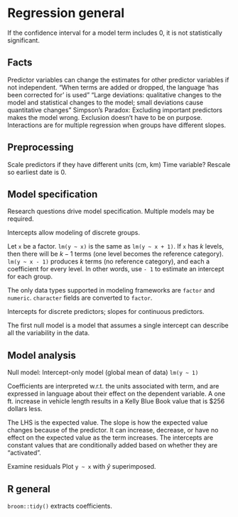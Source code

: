 # Regression general

If the confidence interval for a model term includes 0, it is not statistically significant.

<!-- Outstanding questions 

Interaction terms vs. random effects: Are interaction terms a solution for MLR while REs are a feature of GLM? I think interaction terms allow for groups to have different slopes in MLR (maybe independent?) whereas random effect slopes accomplishes the same thing (maybe dependent?). IDK. 

-->

<!-- IDK how to interpret these notes

"Define what is independent and what is dependent."
"Choose treatment vs. control model or ANOVA-esque model"


-->

## Facts

Predictor variables can change the estimates for other predictor variables if not independent.
"When terms are added or dropped, the language 'has been corrected for' is used"
"Large deviations: qualitative changes to the model and statistical changes to the model; small deviations cause quantitative changes"
Simpson's Paradox: Excluding important predictors makes the model wrong. Exclusion doesn't have to be on purpose.
Interactions are for multiple regression when groups have different slopes.


## Preprocessing

Scale predictors if they have different units (cm, km)
Time variable? Rescale so earliest date is 0.


## Model specification

Research questions drive model specification. Multiple models may be required.

Intercepts allow modeling of discrete groups.

Let `x` be a factor. `lm(y ~ x)` is the same as `lm(y ~ x + 1)`. If `x` has $k$ levels, then there will be $k - 1$ terms (one level becomes the reference category). `lm(y ~ x - 1)` produces $k$ terms (no reference category), and each a coefficient for every level. In other words, use `- 1` to estimate an intercept for each group.

The only data types supported in modeling frameworks are `factor` and `numeric`. `character` fields are converted to `factor`.

Intercepts for discrete predictors; slopes for continuous predictors.

The first null model is a model that assumes a single intercept can describe all the variability in the data.

## Model analysis

Null model: Intercept-only model (global mean of data) `lm(y ~ 1)`

Coefficients are interpreted w.r.t. the units associated with term, and are expressed in language about their effect on the dependent variable. A one ft. increase in vehicle length results in a Kelly Blue Book value that is $256 dollars less.

The LHS is the expected value. The slope is how the expected value changes because of the predictor. It can increase, decrease, or have no effect on the expected value as the term increases. The intercepts are constant values that are conditionally added based on whether they are "activated".

Examine residuals
Plot `y ~ x` with $\hat{y}$ superimposed.

## R general

`broom::tidy()` extracts coefficients.